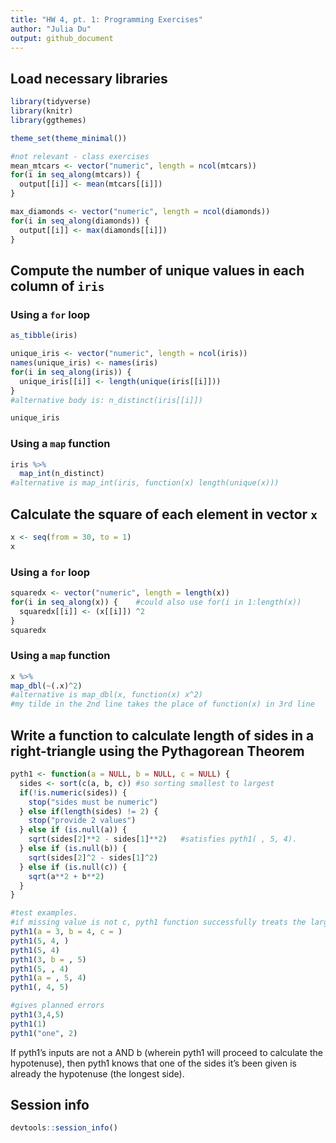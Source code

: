 ```yaml
---
title: "HW 4, pt. 1: Programming Exercises"
author: "Julia Du"
output: github_document
---
```


## Load necessary libraries

```r
library(tidyverse)
library(knitr)
library(ggthemes)

theme_set(theme_minimal())

#not relevant - class exercises
mean_mtcars <- vector("numeric", length = ncol(mtcars))
for(i in seq_along(mtcars)) {
  output[[i]] <- mean(mtcars[[i]])
}

max_diamonds <- vector("numeric", length = ncol(diamonds))
for(i in seq_along(diamonds)) {
  output[[i]] <- max(diamonds[[i]])
}
```

## Compute the number of unique values in each column of `iris`

### Using a `for` loop

```r
as_tibble(iris)

unique_iris <- vector("numeric", length = ncol(iris)) 
names(unique_iris) <- names(iris)
for(i in seq_along(iris)) {
  unique_iris[[i]] <- length(unique(iris[[i]]))
}
#alternative body is: n_distinct(iris[[i]])

unique_iris
```

### Using a `map` function

```r
iris %>%
  map_int(n_distinct)
#alternative is map_int(iris, function(x) length(unique(x)))
```

## Calculate the square of each element in vector `x`

```r
x <- seq(from = 30, to = 1)
x
```

### Using a `for` loop

```r
squaredx <- vector("numeric", length = length(x)) 
for(i in seq_along(x)) {    #could also use for(i in 1:length(x))
  squaredx[[i]] <- (x[[i]]) ^2
}
squaredx
```

### Using a `map` function

```r
x %>%
map_dbl(~(.x)^2) 
#alternative is map_dbl(x, function(x) x^2)
#my tilde in the 2nd line takes the place of function(x) in 3rd line
```

## Write a function to calculate length of sides in a right-triangle using the Pythagorean Theorem

```r
pyth1 <- function(a = NULL, b = NULL, c = NULL) {
  sides <- sort(c(a, b, c)) #so sorting smallest to largest
  if(!is.numeric(sides)) {
    stop("sides must be numeric") 
  } else if(length(sides) != 2) {
    stop("provide 2 values")
  } else if (is.null(a)) {              
    sqrt(sides[2]**2 - sides[1]**2)   #satisfies pyth1( , 5, 4). 
  } else if (is.null(b)) {
    sqrt(sides[2]^2 - sides[1]^2)       
  } else if (is.null(c)) {
    sqrt(a**2 + b**2)
  }
} 

#test examples. 
#if missing value is not c, pyth1 function successfully treats the largest side provided as the hypotenuse
pyth1(a = 3, b = 4, c = ) 
pyth1(5, 4, )
pyth1(5, 4)
pyth1(3, b = , 5)
pyth1(5, , 4)
pyth1(a = , 5, 4)
pyth1(, 4, 5)

#gives planned errors
pyth1(3,4,5)
pyth1(1)
pyth1("one", 2)
```

If pyth1's inputs are not a AND b (wherein pyth1 will proceed to calculate the hypotenuse), then pyth1 knows that one of the sides it's been given is already the hypotenuse (the longest side).

## Session info

```r
devtools::session_info()
```


